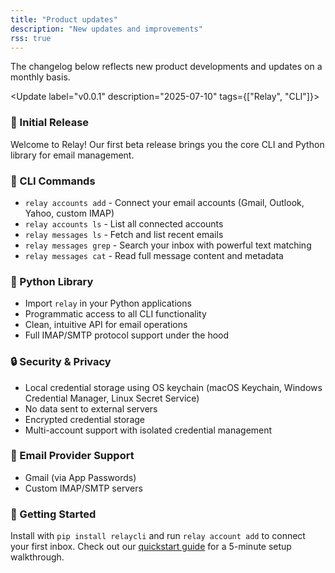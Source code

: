 ```yaml
---
title: "Product updates"
description: "New updates and improvements"
rss: true
---
```


The changelog below reflects new product developments and updates on a monthly basis.

<Update label="v0.0.1" description="2025-07-10" tags={["Relay", "CLI"]}>
  ### 🎉 Initial Release

  Welcome to Relay! Our first beta release brings you the core CLI and Python library for email management.

  ### 🔧 CLI Commands

  * `relay accounts add` - Connect your email accounts (Gmail, Outlook, Yahoo, custom IMAP)
  * `relay accounts ls` - List all connected accounts
  * `relay messages ls` - Fetch and list recent emails
  * `relay messages grep` - Search your inbox with powerful text matching
  * `relay messages cat` - Read full message content and metadata

  ### 🐍 Python Library

  * Import `relay` in your Python applications
  * Programmatic access to all CLI functionality
  * Clean, intuitive API for email operations
  * Full IMAP/SMTP protocol support under the hood

  ### 🔒 Security & Privacy

  * Local credential storage using OS keychain (macOS Keychain, Windows Credential Manager, Linux Secret Service)
  * No data sent to external servers
  * Encrypted credential storage
  * Multi-account support with isolated credential management

  ### 📧 Email Provider Support

  * Gmail (via App Passwords)
  * Custom IMAP/SMTP servers

  ### 🚀 Getting Started

  Install with `pip install relaycli` and run `relay account add` to connect your first inbox.
  Check out our [quickstart guide](/documentation/getting-started/quickstart) for a 5-minute setup walkthrough.
</Update>
